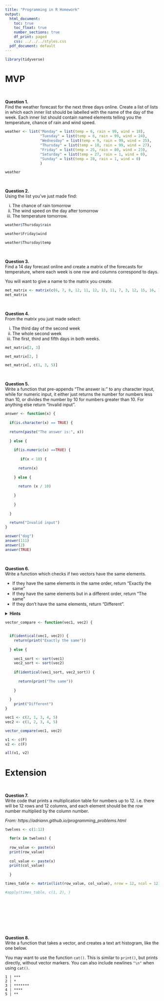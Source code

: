 ```yaml
---
title: "Programming in R Homework"
output:
  html_document:
    toc: true
    toc_float: true
    number_sections: true
    df_print: paged
    css: ../../../styles.css
  pdf_document: default
---
```



```r
library(tidyverse)

```

# MVP

<br> 

**Question 1.** \
Find the weather forecast for the next three days online. Create a list of lists in which each inner list should be labelled with the name of the day of the week. Each inner list should contain named elements telling you the temperature, chance of rain and wind speed.


```r
weather <- list("Monday" = list(temp = 6, rain = 99, wind = 18),
                "Tuesday" = list(temp = 6, rain = 99, wind = 24),
                "Wednesday" = list(temp = 9, rain = 99, wind = 25),
                "Thursday" = list(temp = 10, rain = 99, wind = 27),
                "Friday" = list(temp = 25, rain = 80, wind = 23),
                "Saturday" = list(temp = 27, rain = 1, wind = 0),
                "Sunday" = list(temp = 28, rain = 1, wind = 0)
                )

weather
```


<br>

**Question 2.** \
Using the list you've just made find:

  i. The chance of rain tomorrow
  ii. The wind speed on the day after tomorrow
  iii. The temperature tomorrow.
  
  
```r
weather$Thursday$rain
```
  
```r
weather$Friday$wind
```
  
```r
weather$Thursday$temp
```
  
  

<br>

**Question 3.** \
Find a 14 day forecast online and create a matrix of the forecasts for temperature, where each week is one row and columns correspond to days.

You will want to give a name to the matrix you create.

```r
met_matrix <- matrix(c(6, 7, 8, 12, 11, 12, 13, 11, 7, 3, 12, 15, 16, 16), ncol = 7, nrow = 2)
met_matrix
```


<br>

**Question 4.** \
From the matrix you just made select:

  i. The third day of the second week
  ii. The whole second week
  iii. The first, third and fifth days in both weeks.
  
```r
met_matrix[2, 3]
```
```r
met_matrix[2, ]
```
```r
met_matrix[, c(1, 3, 5)]
```
  


<br>

**Question 5.** \
Write a function that pre-appends "The answer is: " to any character input, while for numeric input, it either just returns the number for numbers less than 10, or divides the number by 10 for numbers greater than 10. For anything else return "Invalid input".

```r
answer <- function(x) {
  
  if(is.character(x) == TRUE) {
  
  return(paste("The answer is:", x))
    
  } else {
    
    if(is.numeric(x) ==TRUE) {
       
       if(x < 10) {
      
      return(x)
      
    } else {
      
      return (x / 10)
      
    }
      
    }
    
  }
  
  return("Invalid input")
}


```

```r
answer("dog")
answer(111)
answer(2)
answer(TRUE)
```

<br>

**Question 6.** \
Write a function which checks if two vectors have the same elements. 

* If they have the same elements in the same order, return "Exactly the same"
* If they have the same elements but in a different order, return "The same"
* If they don't have the same elements, return "Different".


<details>
<summary>**Hints**</summary>
* You can check if two vectors have the same elements but in a different order by using `sort` to sort each vector first and then checking if they are equal.
* Have a look at the `all()` function
</details>
</blockquote>

```r
vector_compare <- function(vec1, vec2) {
  
  
  if(identical(vec1, vec2)) {
    return(print("Exactly the same"))
    
  } else {
    
    vec1_sort <- sort(vec1)
    vec2_sort <- sort(vec2)
    
    if(identical(vec1_sort, vec2_sort)) {
      
      return(print("The same"))
      
    }
    
  }
    print("Different")
}
```

```r
vec1 <- c(2, 1, 3, 4, 5)
vec2 <- c(1, 2, 3, 4, 5)

vector_compare(vec1, vec2)

```


```r


v1 <- c(F)
v2 <- c(F)

all(v1, v2)
```



# Extension

<br>

**Question 7.** \
Write code that prints a multiplication table for numbers up to 12. i.e. there will be 12 rows and 12 columns, and each element should be the row number multiplied by the column number.

*From: https://adriann.github.io/programming_problems.html*


```r

twelves <- c(1:12)

  for(x in twelves) {
  
  row_value <- paste(x)
  print(row_value)
  
  col_value <- paste(x)
  print(col_value)
  
  }

times_table <- matrix(list(row_value, col_value), nrow = 12, ncol = 12)

#apply(times_table, c(1, 2), )
  
  
  
  




```





<br>

**Question 8.** \
Write a function that takes a vector, and creates a text art histogram, like the one below.

You may want to use the function `cat()`. This is similar to `print()`, but prints directly, without vector markers. You can also include newlines `"\n"` when using `cat()`.

```
1 | ***
2 | *
3 | *******
4 | ****
5 | **
```

